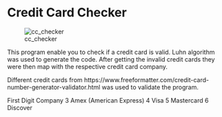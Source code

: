 # Credit Card Checker
![cc_checker](./cc.jpeg)


This program enable you to check if a credit card is valid. Luhn algorithm was used to generate the code. After getting the invalid credit cards they were then map with the respective credit card company.

Different credit cards from https://www.freeformatter.com/credit-card-number-generator-validator.html was used to validate the program.

First Digit	            Company
   3	            Amex (American Express)
   4	            Visa
   5	            Mastercard
   6	            Discover